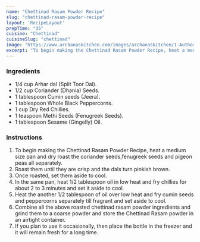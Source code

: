 ---
name: "Chettinad Rasam Powder Recipe"
slug: "chettinad-rasam-powder-recipe"
layout: 'RecipeLayout'
prepTime: "35"
cuisine: "Chettinad"
cuisineSlug: "chettinad"
image: "https://www.archanaskitchen.com/images/archanaskitchen/1-Author/Uma_Raghuraman/Chettinad_Rasam_Powder.jpg"
excerpt: "To begin making the Chettinad Rasam Powder Recipe, heat a medium size pan and dry roast the coriander seeds,fenugreek seeds and pigeon peas all separately"
---

### Ingredients

- 1/4 cup Arhar dal (Split Toor Dal).
- 1/2 cup Coriander (Dhania) Seeds.
- 1 tablespoon Cumin seeds (Jeera).
- 1 tablespoon Whole Black Peppercorns.
- 1 cup Dry Red Chillies.
- 1 teaspoon Methi Seeds (Fenugreek Seeds).
- 1 tablespoon Sesame (Gingelly) Oil.

### Instructions

1. To begin making the Chettinad Rasam Powder Recipe, heat a medium size pan and dry roast the coriander seeds,fenugreek seeds and pigeon peas all separately.
1. Roast them until they are crisp and the dals turn pinkish brown.
1. Once roasted, set them aside to cool.
1. In the same pan, heat 1/2 tablespoon oil in low heat and fry chillies for about 2 to 3 minutes and set it aside to cool.
1. Heat the another 1/2 tablespoon of oil over low heat and fry cumin seeds and peppercorns separately till fragrant and set aside to cool.
1. Combine all the above roasted chettinad rasam powder ingredients and grind them to a coarse powder and store the Chettinad Rasam powder in an airtight container.
1.  If you plan to use it occasionally, then place the bottle in the freezer and it will remain fresh for a long time.
